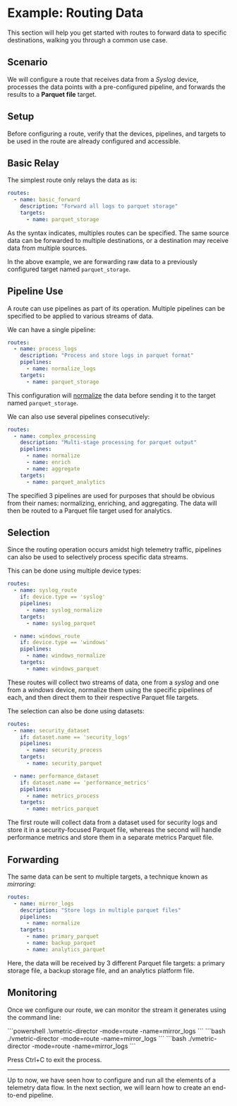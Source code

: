 # Example: Routing Data

This section will help you get started with routes to forward data to specific destinations, walking you through a common use case.

## Scenario

We will configure a route that receives data from a _Syslog_ device, processes the data points with a pre-configured pipeline, and forwards the results to a **Parquet file** target.

## Setup

Before configuring a route, verify that the devices, pipelines, and targets to be used in the route are already configured and accessible.

## Basic Relay

The simplest route only relays the data as is:

```yaml
routes:
  - name: basic_forward
    description: "Forward all logs to parquet storage"
    targets:
      - name: parquet_storage
```

As the syntax indicates, multiples routes can be specified. The same source data can be forwarded to multiple destinations, or a destination may receive data from multiple sources.

In the above example, we are forwarding raw data to a previously configured target named `parquet_storage`.

## Pipeline Use

A route can use pipelines as part of its operation. Multiple pipelines can be specified to be applied to various streams of data.

We can have a single pipeline:

```yaml
routes:
  - name: process_logs
    description: "Process and store logs in parquet format"
    pipelines:
      - name: normalize_logs
    targets:
      - name: parquet_storage
```

This configuration will [normalize](../configuration/pipelines/normalization.mdx) the data before sending it to the target named `parquet_storage`.

We can also use several pipelines consecutively:

```yaml
routes:
  - name: complex_processing
    description: "Multi-stage processing for parquet output"
    pipelines:
      - name: normalize
      - name: enrich
      - name: aggregate
    targets:
      - name: parquet_analytics
```

The specified 3 pipelines are used for purposes that should be obvious from their names: normalizing, enriching, and aggregating. The data will then be routed to a Parquet file target used for analytics.

## Selection

Since the routing operation occurs amidst high telemetry traffic, pipelines can also be used to selectively process specific data streams.

This can be done using multiple device types:

```yaml
routes:
  - name: syslog_route
    if: device.type == 'syslog'
    pipelines:
      - name: syslog_normalize
    targets:
      - name: syslog_parquet

  - name: windows_route
    if: device.type == 'windows'
    pipelines:
      - name: windows_normalize
    targets:
      - name: windows_parquet
```

These routes will collect two streams of data, one from a _syslog_ and one from a _windows_ device, normalize them using the specific pipelines of each, and then direct them to their respective Parquet file targets.

The selection can also be done using datasets:

```yaml
routes:
  - name: security_dataset
    if: dataset.name == 'security_logs'
    pipelines:
      - name: security_process
    targets:
      - name: security_parquet

  - name: performance_dataset
    if: dataset.name == 'performance_metrics'
    pipelines:
      - name: metrics_process
    targets:
      - name: metrics_parquet
```

The first route will collect data from a dataset used for security logs and store it in a security-focused Parquet file, whereas the second will handle performance metrics and store them in a separate metrics Parquet file.

## Forwarding

The same data can be sent to multiple targets, a technique known as _mirroring_:

```yaml
routes:
  - name: mirror_logs
    description: "Store logs in multiple parquet files"
    pipelines:
      - name: normalize
    targets:
      - name: primary_parquet
      - name: backup_parquet
      - name: analytics_parquet
```

Here, the data will be received by 3 different Parquet file targets: a primary storage file, a backup storage file, and an analytics platform file.

## Monitoring

Once we configure our route, we can monitor the stream it generates using the command line:

<Tabs groupId="os-options">
  <TabItem value="windows" label="Windows" default>
    ```powershell
    .\vmetric-director -mode=route -name=mirror_logs
    ```
  </TabItem>
  
  <TabItem value="linux" label="Linux" default>
    ```bash
    ./vmetric-director -mode=route -name=mirror_logs
    ```
  </TabItem>

  <TabItem value="macos" label="macOS" default>
    ```bash
    ./vmetric-director -mode=route -name=mirror_logs
    ```
  </TabItem>
</Tabs>

Press <kb-short>Ctrl+C</kb-short> to exit the process.

---

Up to now, we have seen how to configure and run all the elements of a telemetry data flow. In the next section, we will learn how to create an end-to-end pipeline.
